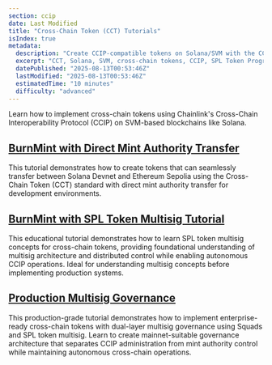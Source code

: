 ```yaml
---
section: ccip
date: Last Modified
title: "Cross-Chain Token (CCT) Tutorials"
isIndex: true
metadata:
  description: "Create CCIP‑compatible tokens on Solana/SVM with the CCT standard. Leverage SPL Token Program and Token‑2022 extensions to enable secure cross‑chain transfers."
  excerpt: "CCT, Solana, SVM, cross‑chain tokens, CCIP, SPL Token Program, Token‑2022, tutorials"
  datePublished: "2025-08-13T00:53:46Z"
  lastModified: "2025-08-13T00:53:46Z"
  estimatedTime: "10 minutes"
  difficulty: "advanced"
---
```


Learn how to implement cross-chain tokens using Chainlink's Cross-Chain Interoperability Protocol (CCIP) on SVM-based blockchains like Solana.

## [BurnMint with Direct Mint Authority Transfer](/ccip/tutorials/svm/cross-chain-tokens/direct-mint-authority)

This tutorial demonstrates how to create tokens that can seamlessly transfer between Solana Devnet and Ethereum Sepolia using the Cross-Chain Token (CCT) standard with direct mint authority transfer for development environments.

## [BurnMint with SPL Token Multisig Tutorial](/ccip/tutorials/svm/cross-chain-tokens/spl-token-multisig-tutorial)

This educational tutorial demonstrates how to learn SPL token multisig concepts for cross-chain tokens, providing foundational understanding of multisig architecture and distributed control while enabling autonomous CCIP operations. Ideal for understanding multisig concepts before implementing production systems.

## [Production Multisig Governance](/ccip/tutorials/svm/cross-chain-tokens/production-multisig-tutorial)

This production-grade tutorial demonstrates how to implement enterprise-ready cross-chain tokens with dual-layer multisig governance using Squads and SPL token multisig. Learn to create mainnet-suitable governance architecture that separates CCIP administration from mint authority control while maintaining autonomous cross-chain operations.

